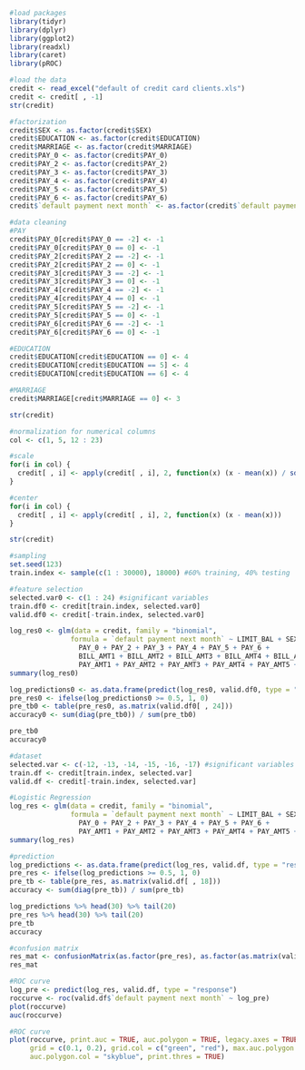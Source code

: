 ```{r setup, include=FALSE}
#load packages
library(tidyr)
library(dplyr)
library(ggplot2)
library(readxl)
library(caret)
library(pROC)
```

```{r}
#load the data
credit <- read_excel("default of credit card clients.xls")
credit <- credit[ , -1]
str(credit)
```

```{r}
#factorization
credit$SEX <- as.factor(credit$SEX)
credit$EDUCATION <- as.factor(credit$EDUCATION)
credit$MARRIAGE <- as.factor(credit$MARRIAGE)
credit$PAY_0 <- as.factor(credit$PAY_0)
credit$PAY_2 <- as.factor(credit$PAY_2)
credit$PAY_3 <- as.factor(credit$PAY_3)
credit$PAY_4 <- as.factor(credit$PAY_4)
credit$PAY_5 <- as.factor(credit$PAY_5)
credit$PAY_6 <- as.factor(credit$PAY_6)
credit$`default payment next month` <- as.factor(credit$`default payment next month`)
```

```{r}
#data cleaning
#PAY
credit$PAY_0[credit$PAY_0 == -2] <- -1
credit$PAY_0[credit$PAY_0 == 0] <- -1
credit$PAY_2[credit$PAY_2 == -2] <- -1
credit$PAY_2[credit$PAY_2 == 0] <- -1
credit$PAY_3[credit$PAY_3 == -2] <- -1
credit$PAY_3[credit$PAY_3 == 0] <- -1
credit$PAY_4[credit$PAY_4 == -2] <- -1
credit$PAY_4[credit$PAY_4 == 0] <- -1
credit$PAY_5[credit$PAY_5 == -2] <- -1
credit$PAY_5[credit$PAY_5 == 0] <- -1
credit$PAY_6[credit$PAY_6 == -2] <- -1
credit$PAY_6[credit$PAY_6 == 0] <- -1

#EDUCATION
credit$EDUCATION[credit$EDUCATION == 0] <- 4
credit$EDUCATION[credit$EDUCATION == 5] <- 4
credit$EDUCATION[credit$EDUCATION == 6] <- 4

#MARRIAGE
credit$MARRIAGE[credit$MARRIAGE == 0] <- 3

str(credit)
```

```{r}
#normalization for numerical columns
col <- c(1, 5, 12 : 23)

#scale
for(i in col) {
  credit[ , i] <- apply(credit[ , i], 2, function(x) (x - mean(x)) / sd(x))
}

#center
for(i in col) {
  credit[ , i] <- apply(credit[ , i], 2, function(x) (x - mean(x)))
}

str(credit)
```

```{r}
#sampling
set.seed(123)
train.index <- sample(c(1 : 30000), 18000) #60% training, 40% testing
```

```{r}
#feature selection
selected.var0 <- c(1 : 24) #significant variables
train.df0 <- credit[train.index, selected.var0]
valid.df0 <- credit[-train.index, selected.var0]

log_res0 <- glm(data = credit, family = "binomial",
               formula = `default payment next month` ~ LIMIT_BAL + SEX + EDUCATION + MARRIAGE + AGE +
                 PAY_0 + PAY_2 + PAY_3 + PAY_4 + PAY_5 + PAY_6 +
                 BILL_AMT1 + BILL_AMT2 + BILL_AMT3 + BILL_AMT4 + BILL_AMT5 + BILL_AMT6 +
                 PAY_AMT1 + PAY_AMT2 + PAY_AMT3 + PAY_AMT4 + PAY_AMT5 + PAY_AMT6)
summary(log_res0)

log_predictions0 <- as.data.frame(predict(log_res0, valid.df0, type = "response"))
pre_res0 <- ifelse(log_predictions0 >= 0.5, 1, 0)
pre_tb0 <- table(pre_res0, as.matrix(valid.df0[ , 24]))
accuracy0 <- sum(diag(pre_tb0)) / sum(pre_tb0)

pre_tb0
accuracy0
```

```{r}
#dataset
selected.var <- c(-12, -13, -14, -15, -16, -17) #significant variables
train.df <- credit[train.index, selected.var]
valid.df <- credit[-train.index, selected.var]
```

```{r}
#Logistic Regression
log_res <- glm(data = credit, family = "binomial",
               formula = `default payment next month` ~ LIMIT_BAL + SEX + EDUCATION + MARRIAGE + AGE +
                 PAY_0 + PAY_2 + PAY_3 + PAY_4 + PAY_5 + PAY_6 +
                 PAY_AMT1 + PAY_AMT2 + PAY_AMT3 + PAY_AMT4 + PAY_AMT5 + PAY_AMT6)
summary(log_res)
```

```{r}
#prediction
log_predictions <- as.data.frame(predict(log_res, valid.df, type = "response"))
pre_res <- ifelse(log_predictions >= 0.5, 1, 0)
pre_tb <- table(pre_res, as.matrix(valid.df[ , 18]))
accuracy <- sum(diag(pre_tb)) / sum(pre_tb)

log_predictions %>% head(30) %>% tail(20)
pre_res %>% head(30) %>% tail(20)
pre_tb
accuracy
```

```{r}
#confusion matrix
res_mat <- confusionMatrix(as.factor(pre_res), as.factor(as.matrix(valid.df[ , 18])))
res_mat

#ROC curve
log_pre <- predict(log_res, valid.df, type = "response")
roccurve <- roc(valid.df$`default payment next month` ~ log_pre)
plot(roccurve)
auc(roccurve)
```

```{r}
#ROC curve
plot(roccurve, print.auc = TRUE, auc.polygon = TRUE, legacy.axes = TRUE,
     grid = c(0.1, 0.2), grid.col = c("green", "red"), max.auc.polygon = TRUE,
     auc.polygon.col = "skyblue", print.thres = TRUE)
```
